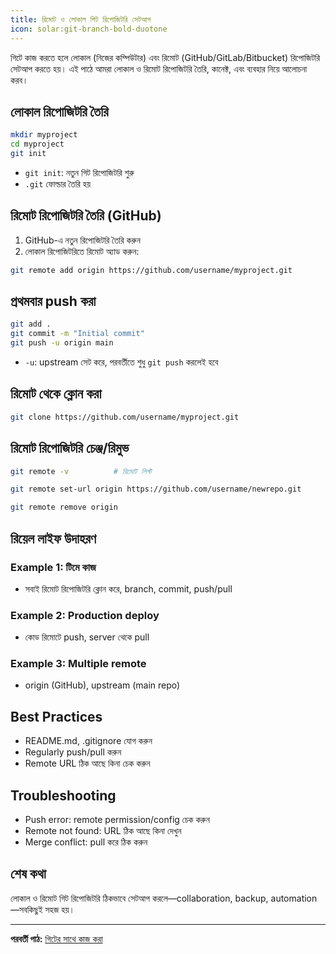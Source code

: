 ```yaml
---
title: রিমোট ও লোকাল গিট রিপোজিটরি সেটআপ
icon: solar:git-branch-bold-duotone
---
```


গিটে কাজ করতে হলে লোকাল (নিজের কম্পিউটার) এবং রিমোট (GitHub/GitLab/Bitbucket) রিপোজিটরি সেটআপ করতে হয়। এই পাঠে আমরা লোকাল ও রিমোট রিপোজিটরি তৈরি, কানেক্ট, এবং ব্যবহার নিয়ে আলোচনা করব।

## লোকাল রিপোজিটরি তৈরি

```bash
mkdir myproject
cd myproject
git init
```

- `git init`: নতুন গিট রিপোজিটরি শুরু
- `.git` ফোল্ডার তৈরি হয়

## রিমোট রিপোজিটরি তৈরি (GitHub)

1. GitHub-এ নতুন রিপোজিটরি তৈরি করুন
2. লোকাল রিপোজিটরিতে রিমোট অ্যাড করুন:

```bash
git remote add origin https://github.com/username/myproject.git
```

## প্রথমবার push করা

```bash
git add .
git commit -m "Initial commit"
git push -u origin main
```

- `-u`: upstream সেট করে, পরবর্তীতে শুধু `git push` করলেই হবে

## রিমোট থেকে ক্লোন করা

```bash
git clone https://github.com/username/myproject.git
```

## রিমোট রিপোজিটরি চেঞ্জ/রিমুভ

```bash
git remote -v          # রিমোট লিস্ট

git remote set-url origin https://github.com/username/newrepo.git

git remote remove origin
```

## রিয়েল লাইফ উদাহরণ

### Example 1: টিমে কাজ
- সবাই রিমোট রিপোজিটরি ক্লোন করে, branch, commit, push/pull

### Example 2: Production deploy
- কোড রিমোটে push, server থেকে pull

### Example 3: Multiple remote
- origin (GitHub), upstream (main repo)

## Best Practices

- README.md, .gitignore যোগ করুন
- Regularly push/pull করুন
- Remote URL ঠিক আছে কিনা চেক করুন

## Troubleshooting

- Push error: remote permission/config চেক করুন
- Remote not found: URL ঠিক আছে কিনা দেখুন
- Merge conflict: pull করে ঠিক করুন

## শেষ কথা

লোকাল ও রিমোট গিট রিপোজিটরি ঠিকভাবে সেটআপ করলে—collaboration, backup, automation—সবকিছুই সহজ হয়।

---

**পরবর্তী পাঠ:** [গিটের সাথে কাজ করা](/dev-ops/git-workflow)
